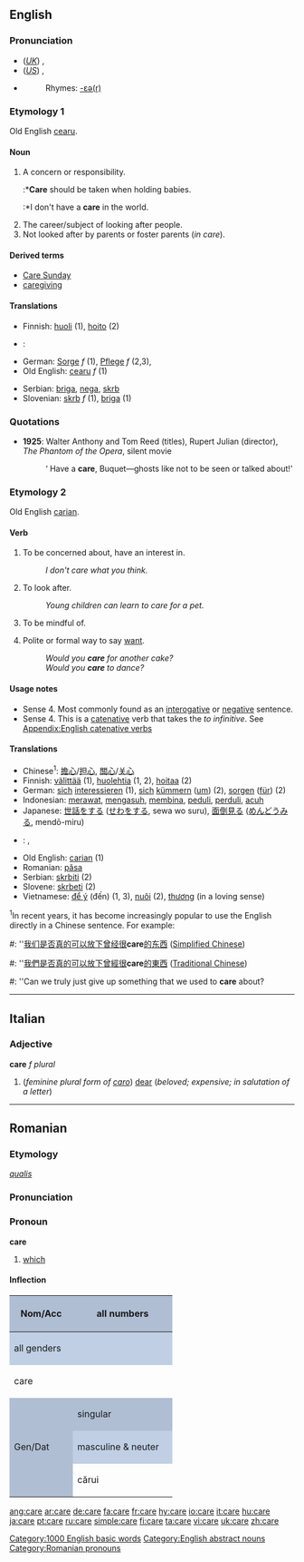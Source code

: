 ==English==

{{rank|following|fell|different|388|care|war|short|able}}

===Pronunciation===
*(''[[Received Pronunciation|UK]]'') {{IPA|/kɛə/}}, {{SAMPA|/kE@/}}
*(''[[General American|US]]'') {{IPA|/kɛɹ/}}, {{SAMPA|/kEr/}}
*{{audio|en-us-care.ogg|Audio (US)}}
*:Rhymes: [[Rhymes:English:-ɛə(r)|-ɛə(r)]]

===Etymology 1===
Old English [[cearu]].

====Noun====
{{en-noun|s|-}}

# A concern or responsibility.
#:*'''Care''' should be taken when holding babies.
#:*I don't have a '''care''' in the world.
# The career/subject of looking after people.
# Not looked after by parents or foster parents (''in care'').

====Derived terms====
*[[Care Sunday]]
*[[caregiving]]

====Translations====
{{rfc-trans}}
{{top}}
*Finnish: [[huoli]] (1), [[hoito]] (2)
*{{ku}}: {{KUchar|[[ئاگا]]}}
*German: [[Sorge]] ''f'' (1), [[Pflege]] ''f'' (2,3),
*Old English: [[cearu]] ''f'' (1)
{{mid}}
*Serbian: [[briga]], [[nega]], [[skrb]]
*Slovenian: [[skrb]] ''f'' (1), [[briga]] (1)
{{bottom}}

===Quotations===
*'''1925''': Walter Anthony and Tom Reed (titles), Rupert Julian (director), ''The Phantom of the Opera'', silent movie
*:‘<!--sic-->Have a '''care''', Buquet—ghosts like not to be seen or talked about!’

===Etymology 2===
Old English [[carian]].

====Verb====
{{en-verb|car|ing}}

# {{intransitive}} To be concerned about, have an interest in.
#:''I don't care what you think.''
# {{intransitive}} To look after.
#:''Young children can learn to care for a pet.''
# {{intransitive}} To be mindful of.
# Polite or formal way to say [[want]]. 
#: ''Would you '''care''' for another cake?''
#: ''Would you '''care''' to dance?''

====Usage notes====
* Sense 4. Most commonly found as an [[interogative]] or [[negative]] sentence.
* Sense 4. This is a [[catenative]] verb that takes the ''to infinitive''. See [[Appendix:English catenative verbs]]

====Translations====
{{rfc-trans}}
{{top}}
*Chinese<sup>1</sup>: [[擔心]]/[[担心]], [[關心]]/[[关心]]
*Finnish: [[välittää]] (1), [[huolehtia]] (1, 2), [[hoitaa]] (2)
*German: [[sich]] [[interessieren]] (1), [[sich]] [[kümmern]] ([[um]]) (2), [[sorgen]] ([[für]]) (2)
*Indonesian: [[rawat|merawat]], [[asuh|mengasuh]], [[bina|membina]], [[peduli]], [[perduli]], [[acuh]]
*Japanese: [[世話]]をする ([[せわ]]をする, sewa wo suru), [[面倒見る]] ([[めんどうみる]], mendō-miru)
*{{ku}}: {{KUchar|[[گوێ]]}}, {{KUchar|[[گوێدان]]}}
{{mid}}
*Old English: [[carian]] (1)
*Romanian: [[păsa]]
*Serbian: [[skrbiti]] (2)
*Slovene: [[skrbeti]] (2)
*Vietnamese: [[để ý]] (đến) (1, 3), [[nuôi]] (2), [[thương]] (in a loving sense)
{{bottom}}

<sup>1</sup>In recent years, it has become increasingly popular to use the English directly in a Chinese sentence.  For example:
#: ''[[我们]][[是否]][[真]][[的]][[可以]][[放下]][[曾经]][[很]]'''care'''[[的]][[东西]] ([[Simplified Chinese]])
#: ''[[我們]][[是否]][[真]][[的]][[可以]][[放下]][[曾經]][[很]]'''care'''[[的]][[東西]] ([[Traditional Chinese]])
#: ''Can we truly just give up something that we used to '''care''' about?

[[Category:1000 English basic words]]
[[Category:English abstract nouns]]

----

==Italian==

===Adjective===
'''care''' ''f plural''

# (''feminine plural form of [[caro]]'') [[dear]] (''beloved; expensive; in salutation of a letter'')

----

==Romanian==

===Etymology===
{{L.|ro}} ''[[qualis]]''

===Pronunciation===
{{IPA|/'ka.re/}}

===Pronoun===
'''care'''

# [[which]]

====Inflection====
<center>
{| style="background:#F0F0F0"

|-
! rowspan=3 style="height:4em;width:6em;background:#b0bed3" | Nom/Acc
! colspan=3 style="background:#b0bed3" | all numbers
|-
! colspan=3 style="background:#c0cfe4" | all genders
|-
| colspan=3 | care

|-
! rowspan=3 style="height:4em;background:#b0bed3" | Gen/Dat
! colspan="2" style="background:#b0bed3" | singular
! style="background:#b0bed3" | plural
|-
! style="width:10em;background:#c0cfe4" | masculine & neuter
! style="width:10em;background:#c0cfe4" | feminine
! style="width:10em;background:#c0cfe4" | all genders
|-
| cărui
| cărei
| căror
|}
</center>

[[Category:Romanian pronouns]]

[[ang:care]]
[[ar:care]]
[[de:care]]
[[fa:care]]
[[fr:care]]
[[hy:care]]
[[io:care]]
[[it:care]]
[[hu:care]]
[[ja:care]]
[[pt:care]]
[[ru:care]]
[[simple:care]]
[[fi:care]]
[[ta:care]]
[[vi:care]]
[[uk:care]]
[[zh:care]]